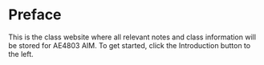 # Preface {.unnumbered}

This is the class website where all relevant notes and class information will be stored for AE4803 AIM. To get started, click the Introduction button to the left. 